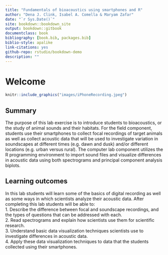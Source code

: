 ```yaml
--- 
title: "Fundamentals of bioacoustics using smartphones and R"
author: "Dena J. Clink, Isabel A. Comella & Maryam Zafar"
date: "`r Sys.Date()`"
site: bookdown::bookdown_site
output: bookdown::gitbook
documentclass: book
bibliography: [book.bib, packages.bib]
biblio-style: apalike
link-citations: yes
github-repo: rstudio/bookdown-demo
description: ""
---
```


# Welcome {-}
```r
knitr::include_graphics("images/iPhoneRecording.jpeg")

```

## Summary {-}
The purpose of this lab exercise is to introduce students to bioacoustics, or the study of animal sounds and their habitats. For the field component, students use their smartphones to collect focal recordings of target animals as well as collect acoustic data that will be used to investigate variation in soundscapes at different times (e.g. dawn and dusk) and/or different locations (e.g. urban versus rural). The computer lab component utilizes the R programming environment to import sound files and visualize differences in acoustic data using both spectrograms and principal component analysis biplots.

## Learning outcomes {-}
In this lab students will learn some of the basics of digital recording as well as some ways in which scientists analyze their acoustic data. After completing this lab students will be able to:  
1. Describe the difference between focal and soundscape recordings, and the types of questions that can be addressed with each.  
2. Read spectrograms and explain how scientists use them for scientific research.  
3. Understand basic data visualization techniques scientists use to investigate differences in acoustic data.  
4. Apply these data visualization techniques to data that the students collected using their smartphones.

